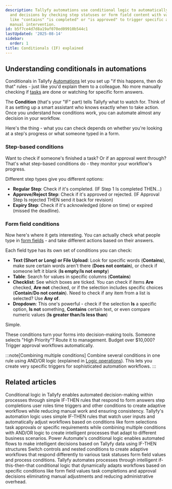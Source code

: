 ```yaml
---
description: Tallyfy automations use conditional logic to automatically handle tasks
  and decisions by checking step statuses or form field content with various operators
  like "contains" "is completed" or "is approved" to trigger specific actions without
  manual intervention.
id: b5f7ce4d7d8a19af070ed09910b544c1
lastUpdated: '2025-08-14'
sidebar:
  order: 1
title: Conditionals (IF) explained
---
```


## Understanding conditionals in automations

Conditionals in Tallyfy [Automations](/products/pro/documenting/templates/automations/) let you set up "if this happens, then do that" rules - just like you'd explain them to a colleague. No more manually checking if [tasks](/products/pro/tracking-and-tasks/tasks/) are done or watching for specific form answers.

The **Condition** (that's your "IF" part) tells Tallyfy what to watch for. Think of it as setting up a smart assistant who knows exactly when to take action. Once you understand how conditions work, you can automate almost any decision in your workflow.

Here's the thing - what you can check depends on whether you're looking at a step's progress or what someone typed in a form.

### Step-based conditions

Want to check if someone's finished a task? Or if an approval went through? That's what step-based conditions do - they monitor your workflow's progress.

Different step types give you different options:

- **Regular Step**: Check if it's completed. (IF Step 1 Is completed THEN...)
- **Approve/Reject Step**: Check if it's approved or rejected. (IF Approval Step Is rejected THEN send it back for revision)
- **Expiry Step**: Check if it's acknowledged (done on time) or expired (missed the deadline).

### Form field conditions

Now here's where it gets interesting. You can actually check what people type in [form fields](/products/pro/tracking-and-tasks/tasks/what-are-form-fields-in-tallyfy/) - and take different actions based on their answers.

Each field type has its own set of conditions you can check:

- **Text (Short or Long) or File Upload**: Look for specific words (**Contains**), make sure certain words aren't there (**Does not contain**), or check if someone left it blank (**Is empty**/**Is not empty**)
- **Table**: Search for values in specific columns (**Contains**)
- **Checklist**: See which boxes are ticked. You can check if items **Are** checked, **Are not** checked, or if the selection includes specific choices (**Contain**/**Do not contain**). Need to check if any item from a list is selected? Use **Any of**.
- **Dropdown**: This one's powerful - check if the selection **Is** a specific option, **Is not** something, **Contains** certain text, or even compare numeric values (**Is greater than**/**Is less than**)

Simple.

These conditions turn your forms into decision-making tools. Someone selects "High Priority"? Route it to management. Budget over $10,000? Trigger approval workflows automatically.

:::note[Combining multiple conditions]
Combine several conditions in one rule using AND/OR logic (explained in [Logic operations](/products/pro/documenting/templates/automations/logic-explained/)). This lets you create very specific triggers for sophisticated automation workflows.
:::


## Related articles
<CardGrid>
<LinkTitleCard header="<b>Automations > Conditionals</b>" href="/products/pro/documenting/templates/automations/conditionals/" > Conditional logic in Tallyfy enables automated decision-making within processes through simple IF-THEN rules that respond to form answers step completions user roles time triggers and other conditions to create adaptive workflows while reducing manual work and ensuring consistency. </LinkTitleCard>
<LinkTitleCard header="<b>Automations > Logic operations explained</b>" href="/products/pro/documenting/templates/automations/logic-explained/" > Tallyfy's automation logic uses simple IF-THEN rules that watch user inputs and automatically adjust workflows based on conditions like form selections task approvals or specific requirements while combining multiple conditions with AND/OR logic to create intelligent processes that adapt to different business scenarios. </LinkTitleCard>
<LinkTitleCard header="<b>Power Automate > Using conditional logic in Power Automate</b>" href="/products/pro/integrations/middleware/power-automate/using-conditional-logic-in-power-automate/" > Power Automate's conditional logic enables automated flows to make intelligent decisions based on Tallyfy data using IF-THEN structures Switch controls and nested conditions to create adaptive workflows that respond differently to various task statuses form field values and process conditions. </LinkTitleCard>
<LinkTitleCard header="<b>Tutorials > Create an automation</b>" href="/products/pro/tutorials/how-can-tallyfy-automate-and-streamline-my-processes/" > Tallyfy automates processes through intelligent if-this-then-that conditional logic that dynamically adapts workflows based on specific conditions like form field values task completions and approval decisions eliminating manual adjustments and reducing administrative overhead. </LinkTitleCard>
</CardGrid>
